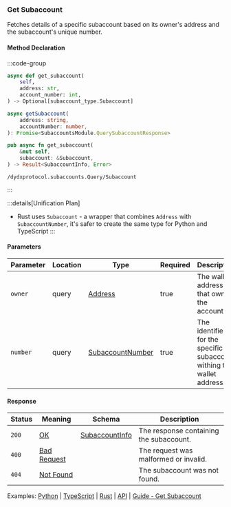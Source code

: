 ### Get Subaccount

Fetches details of a specific subaccount based on its owner's address and the subaccount's unique number.

#### Method Declaration

:::code-group

```python [Python]
async def get_subaccount(
    self,
    address: str,
    account_number: int,
) -> Optional[subaccount_type.Subaccount]
```

```typescript [TypeScript]
async getSubaccount(
    address: string,
    accountNumber: number,
): Promise<SubaccountsModule.QuerySubaccountResponse>
```

```rust [Rust]
pub async fn get_subaccount(
    &mut self,
    subaccount: &Subaccount,
) -> Result<SubaccountInfo, Error>
```

```url [API]
/dydxprotocol.subaccounts.Query/Subaccount
```

:::

:::details[Unification Plan]

- Rust uses `Subaccount` - a wrapper that combines `Address` with `SubaccountNumber`, it's safer to create the same type for Python and TypeScript
  :::

#### Parameters

| Parameter | Location | Type               | Required | Description                                                            |
| --------- | -------- | ------------------ | -------- | ---------------------------------------------------------------------- |
| `owner`   | query    | [Address]          | true     | The wallet address that owns the account.                              |
| `number`  | query    | [SubaccountNumber] | true     | The identifier for the specific subaccount withing the wallet address. |

#### Response

| Status | Meaning       | Schema           | Description                             |
| ------ | ------------- | ---------------- | --------------------------------------- |
| `200`  | [OK]          | [SubaccountInfo] | The response containing the subaccount. |
| `400`  | [Bad Request] |                  | The request was malformed or invalid.   |
| `404`  | [Not Found]   |                  | The subaccount was not found.           |

Examples: [Python] | [TypeScript] | [Rust] | [API] | [Guide - Get Subaccount]

[Python]: https://github.com/dydxprotocol/v4-clients/blob/3e8c7e1b960291b7ef273962d374d9934a5c4d33/v4-client-py-v2/examples/validator_get_example.py#L68
[TypeScript]: https://github.com/dydxprotocol/v4-clients/blob/3e8c7e1b960291b7ef273962d374d9934a5c4d33/v4-client-js/examples/validator_get_example.ts#L33
[Rust]: https://github.com/dydxprotocol/v4-clients/blob/3e8c7e1b960291b7ef273962d374d9934a5c4d33/v4-client-rs/client/examples/validator_get.rs#L65
[API]: https://test-dydx-rest.kingnodes.com/dydxprotocol/subaccounts/subaccount/dydx14zzueazeh0hj67cghhf9jypslcf9sh2n5k6art/0
[Guide - Get Subaccount]: ../../interaction/asset-management#get-account-subaccount
[Address]: /types/address
[OK]: /types/ok
[SubaccountNumber]: /types/subaccount_number
[SubaccountInfo]: /types/subaccount_info
[Bad Request]: /types/bad-request
[Not Found]: /types/not-found
